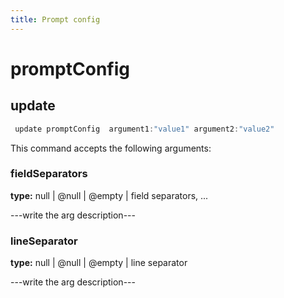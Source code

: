 ```yaml
---
title: Prompt config
---
```


# promptConfig

## update

```js filename="Terminal" copy
 update promptConfig  argument1:"value1" argument2:"value2"
```

This command accepts the following arguments:

### fieldSeparators
**type:** null | @null | @empty | field separators, ...

---write the arg description---

### lineSeparator
**type:** null | @null | @empty | line separator

---write the arg description---


